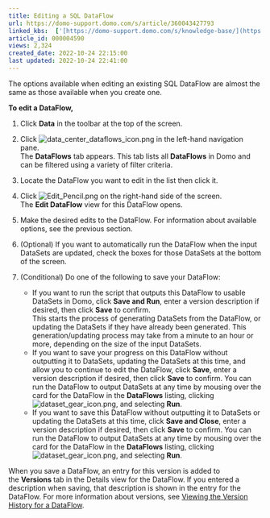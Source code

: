 ```yaml
---
title: Editing a SQL DataFlow
url: https://domo-support.domo.com/s/article/360043427793
linked_kbs:  ['[https://domo-support.domo.com/s/knowledge-base/](https://domo-support.domo.com/s/knowledge-base/)', '[https://domo-support.domo.com/s/](https://domo-support.domo.com/s/)', '[https://domo-support.domo.com/s/topic/0TO5w000000ZamzGAC](https://domo-support.domo.com/s/topic/0TO5w000000ZamzGAC)', '[https://domo-support.domo.com/s/topic/0TO5w000000Zao9GAC](https://domo-support.domo.com/s/topic/0TO5w000000Zao9GAC)', '[https://domo-support.domo.com/s/article/360042923074](https://domo-support.domo.com/s/article/360042923074)', '[https://domo-support.domo.com/s/article/360043427793](https://domo-support.domo.com/s/article/360043427793)', '[https://domo-support.domo.com/s/topic/0TO5w000000Zao9GAC/sql-dataflows](https://domo-support.domo.com/s/topic/0TO5w000000Zao9GAC/sql-dataflows)', '[https://domo-support.domo.com/s/article/360043429933](https://domo-support.domo.com/s/article/360043429933)', '[https://domo-support.domo.com/s/article/360043429953](https://domo-support.domo.com/s/article/360043429953)', '[https://domo-support.domo.com/s/article/360042925494](https://domo-support.domo.com/s/article/360042925494)', '[https://domo-support.domo.com/s/article/360043429913](https://domo-support.domo.com/s/article/360043429913)', '[https://domo-support.domo.com/s/article/4408174643607](https://domo-support.domo.com/s/article/4408174643607)', '[https://domo-support.domo.com/s/login/](https://domo-support.domo.com/s/login/)']
article_id: 000004590
views: 2,324
created_date: 2022-10-24 22:15:00
last updated: 2022-10-24 22:41:00
---
```




The options available when editing an existing SQL DataFlow are almost the same as those available when you create one.


**To edit a DataFlow,**


1. Click **Data** in the toolbar at the top of the screen.
2. Click ![data_center_dataflows_icon.png](data_center_dataflows_icon.png) in the left-hand navigation pane.  
 The **DataFlows** tab appears. This tab lists all **DataFlows** in Domo and can be filtered using a variety of filter criteria.
3. Locate the DataFlow you want to edit in the list then click it.
4. Click ![Edit_Pencil.png](Edit_Pencil.png) on the right-hand side of the screen.  
The **Edit DataFlow** view for this DataFlow opens.
5. Make the desired edits to the DataFlow. For information about available options, see the previous section.
6. (Optional) If you want to automatically run the DataFlow when the input DataSets are updated, check the boxes for those DataSets at the bottom of the screen.
7. (Conditional) Do one of the following to save your DataFlow:


	* If you want to run the script that outputs this DataFlow to usable DataSets in Domo, click **Save and Run**, enter a version description if desired, then click **Save** to confirm.  
	 This starts the process of generating DataSets from the DataFlow, or updating the DataSets if they have already been generated. This generation/updating process may take from a minute to an hour or more, depending on the size of the input DataSets.
	* If you want to save your progress on this DataFlow without outputting it to DataSets, updating the DataSets at this time, and allow you to continue to edit the DataFlow, click **Save**, enter a version description if desired, then click **Save** to confirm. You can run the DataFlow to output DataSets at any time by mousing over the card for the DataFlow in the **DataFlows** listing, clicking ![dataset_gear_icon.png](dataset_gear_icon.png), and selecting **Run**.
	* If you want to save this DataFlow without outputting it to DataSets or updating the DataSets at this time, click **Save and Close**, enter a version description if desired, then click **Save** to confirm. You can run the DataFlow to output DataSets at any time by mousing over the card for the DataFlow in the **DataFlows** listing, clicking ![dataset_gear_icon.png](dataset_gear_icon.png), and selecting **Run**.


When you save a DataFlow, an entry for this version is added to the **Versions** tab in the Details view for the DataFlow. If you entered a description when saving, that description is shown in the entry for the DataFlow. For more information about versions, see [Viewing the Version History for a DataFlow](/s/article/360042923074 "Viewing the Version History for a DataFlow").

